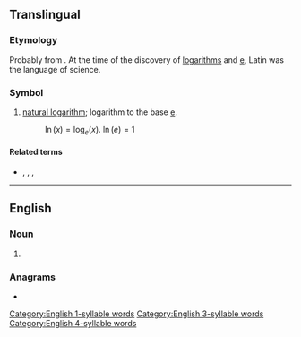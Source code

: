 {{also|LN|l.n.}}
{{character info/new|㏑}}
==Translingual==
{{wikipedia|Natural logarithm}}

===Etymology===
Probably from {{der|mul|NL.|logarithmus naturalis||natural logarithm}}. At the time of the discovery of [[logarithms]] and [[e#Translingual|e]], Latin was the language of science.

===Symbol===
{{head|mul|symbol}}

# {{lb|mul|mathematics}} [[natural logarithm]]; logarithm to the base [[e#Translingual|e]].
#: <math>\ln(x) = \log_{e}(x)</math>. <math> \ln(e) = 1 </math>

====Related terms====
* {{l|mul|ld}}, {{l|mul|lg}}, {{l|mul|lb}}, {{l|mul|log}}

----

==English==

===Noun===
{{en-noun|?}}
<!-- 1 syllable words !-->

# {{abbreviation of|lane|lang=en}}
<!-- of "lane" !-->
<!-- of logarithm !-->

===Anagrams===
* {{anagrams|en|a=ln|NL}}

[[Category:English 1-syllable words]]
[[Category:English 3-syllable words]]
[[Category:English 4-syllable words]]